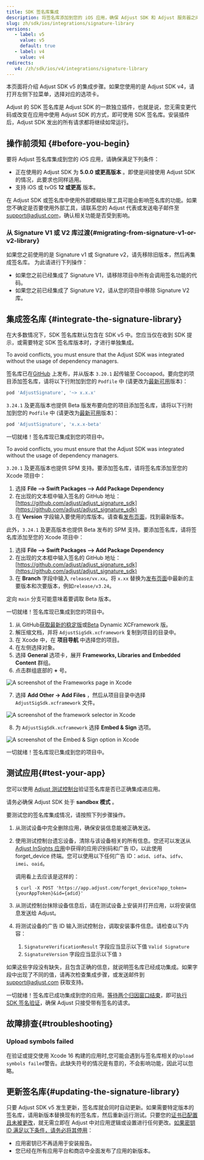 ```yaml
---
title: SDK 签名库集成
description: 将签名库添加到您的 iOS 应用，确保 Adjust SDK 和 Adjust 服务器之间通讯的安全。
slug: zh/sdk/ios/integrations/signature-library
versions:
   - label: v5
     value: v5
     default: true
   - label: v4
     value: v4
redirects:
   v4: /zh/sdk/ios/v4/integrations/signature-library
---
```


<Callout type="note">

本页面将介绍 Adjust SDK v5 的集成步骤。如果您使用的是 Adjust SDK v4，请打开左侧下拉菜单，选择对应的选项卡。

</Callout>

Adjust 的 SDK 签名库是 Adjust SDK 的一款独立插件，也就是说，您无需变更代码或改变在应用中使用 Adjust SDK 的方式，即可使用 SDK 签名库。安装插件后，Adjust SDK 发出的所有请求都将继续如常运行。

## 操作前须知 \{\#before\-you\-begin\}

要将 Adjust 签名库集成到您的 iOS 应用，请确保满足下列条件：

- 正在使用的 Adjust SDK 为 **5\.0\.0 或更高版本** 。即使是间接使用 Adjust SDK 的情况，此要求也同样适用。
- 支持 iOS 或 tvOS **12 或更高** 版本。

<Callout type="important">

在 Adjust SDK 或签名库中使用外部模糊处理工具可能会影响签名库的功能。如果您不确定是否要使用外部工具，请联系您的 Adjust 代表或发送电子邮件至[support@adjust.com](mailto:support@adjust.com)，确认相关功能是否受到影响。

</Callout>

### 从 Signature V1 或 V2 库过渡{#migrating-from-signature-v1-or-v2-library}

如果您之前使用的是 Signature v1 或 Signature v2，请先移除旧版本，然后再集成签名库。 为此请进行下列操作：

- 如果您之前已经集成了 Signature V1，请移除项目中所有会调用签名功能的代码。
- 如果您之前已经集成了 Signature V2，请从您的项目中移除 Signature V2 库。

## 集成签名库 \{\#integrate\-the\-signature\-library\}

<Callout type="note">

在大多数情况下，SDK 签名库默认包含在 SDK v5 中。您应当仅在收到 SDK 提示，或需要特定 SDK 签名库版本时，才进行单独集成。

</Callout>
<Tabs> <Tab title="Cocoapods" sync="cocoapods">
<Callout type="important">

To avoid conflicts, you must ensure that the Adjust SDK was integrated without the usage of dependency managers.

</Callout>

签名库已在[GitHub](https://github.com/adjust/adjust_signature_sdk/releases/) 上发布，并从版本 `3.20.1` 起传输至 Cocoapod。要向您的项目添加签名库，请将以下行附加到您的 `Podfile` 中 \(请更改为[最新可用](https://github.com/adjust/adjust_signature_sdk/releases/latest)版本\)：

```ruby
pod 'AdjustSignature', '~> x.x.x'
```

`3.24.1` 及更高版本也提供 Beta 版发布要向您的项目添加签名库，请将以下行附加到您的 `Podfile` 中 \(请更改为[最新可用](https://github.com/adjust/adjust_signature_sdk/releases)版本\)：

```ruby
pod 'AdjustSignature', 'x.x.x-beta'
```

一切就绪！签名库现已集成到您的项目中。

</Tab>
<Tab title="Swift package manager" sync="swift-package-manager"> <Callout type="important">

To avoid conflicts, you must ensure that the Adjust SDK was integrated without the usage of dependency managers.

</Callout>

`3.20.1` 及更高版本也提供 SPM 支持。要添加签名库，请将签名库添加至您的 Xcode 项目中：

1. 选择 **File —> Swift Packages —> Add Package Dependency**
2. 在出现的文本框中输入签名的 GitHub 地址：[https://github.com/adjust/adjust_signature_sdk](https://github.com/adjust/adjust_signature_sdk)
3. 在 **Version** 字段输入要使用的库版本。请查看[发布页面](https://github.com/adjust/adjust_signature_sdk/releases/latest)，找到最新版本。

此外，`3.24.1` 及更高版本也提供 Beta 发布的 SPM 支持。要添加签名库，请将签名库添加至您的 Xcode 项目中：

1. 选择 **File —> Swift Packages —> Add Package Dependency**
2. 在出现的文本框中输入签名的 GitHub 地址：[https://github.com/adjust/adjust_signature_sdk](https://github.com/adjust/adjust_signature_sdk)
3. 在 **Branch** 字段中输入 `release/vx.xx`。将 `x.xx` 替换为[发布页面](https://github.com/adjust/adjust_signature_sdk/releases)中最新的主要版本和次要版本，例如`release/v3.24`。

<Callout type="note">

定向 `main` 分支可能意味着要调取 Beta 版本。

</Callout>

一切就绪！签名库现已集成到您的项目中。

</Tab>
<Tab title="手动集成" sync="manual-integration">

1. 从 GitHub[获取最新的稳定版](https://github.com/adjust/adjust_signature_sdk/releases/latest)或[Beta](https://github.com/adjust/adjust_signature_sdk/releases) Dynamic XCFramework 版。
2. 解压缩文档，并将 `AdjustSigSdk.xcframework` 复制到项目的目录中。
3. 在 Xcode 中，在 **项目导航** 中选择您的项目。
4. 在左侧选择对象。
5. 选择 **General** 选项卡，展开 **Frameworks, Libraries and Embedded Content** 群组。
6. 点击群组底部的 **\+** 号。

![A screenshot of the Frameworks page in Xcode](@images/sig-v3/xcode-frameworks.png)

7. 选择 **Add Other \-> Add Files** ，然后从项目目录中选择 `AdjustSigSdk.xcframework` 文件。

![A screenshot of the framework selector in Xcode](@images/sig-v3/xcode-select-framework.png)

8. 为 `AdjustSigSdk.xcframework` 选择 **Embed & Sign** 选项。

![A screenshot of the Embed & Sign option in Xcode](@images/sig-v3/xcode-embed-sign.png)

一切就绪！签名库现已集成到您的项目中。

</Tab>
</Tabs>

## 测试应用\{\#test\-your\-app\}

您可以使用 [Adjust 测试控制台](https://help.adjust.com/zh/article/testing-console)验证签名库是否已正确集成进应用。

<Callout type="important">

请务必确保 Adjust SDK 处于 **sandbox 模式** 。

</Callout>

要测试您的签名库集成情况，请按照下列步骤操作。

1. 从测试设备中完全删除应用，确保安装信息能被正确发送。

2. 使用测试控制台遗忘设备，清除与该设备相关的所有信息。您还可以发送从[Adjust InSights 应用](https://apps.apple.com/us/app/adjust-insights/id1125517808)中获得的应用识别码和广告 ID，以此使用 forget_device 终端。您可以使用以下任何广告 ID：`adid`、`idfa`、`idfv`、`imei`、`oaid`。

   调用看上去应该是这样的：

   ```console
   $ curl -X POST 'https://app.adjust.com/forget_device?app_token={yourAppToken}&id={adid}'
   ```

3. 从测试控制台抹除设备信息后，请在测试设备上安装并打开应用，以将安装信息发送给 Adjust。

4. 将测试设备的广告 ID 输入测试控制台，调取安装事件信息。请检查以下内容：

   1. `SignatureVerificationResult` 字段应当显示以下值 `Valid Signature`
   2. `SignatureVersion` 字段应当显示以下值 `3`

如果这些字段没有缺失，且包含正确的信息，就说明签名库已经成功集成。如果字段中出现了不同的值，请再次检查集成步骤，或发送邮件到 [support@adjust.com](mailto:support@adjust.com) 获取支持。

一切就绪！签名库已成功集成到您的应用。[等待两个归因窗口结束](https://help.adjust.com/zh/article/attribution-windows)，即可[执行 SDK 签名验证](https://help.adjust.com/zh/article/sdk-signature#enforce-signature-validation)，确保 Adjust 只接受带有签名的请求。

## 故障排查\{\#troubleshooting\}

### Upload symbols failed

在验证或提交使用 Xcode 16 构建的应用时,您可能会遇到与签名库相关的`Upload symbols failed`警告。此缺失符号的情况是有意的，不会影响功能，因此可以忽略。

## 更新签名库\{\#updating\-the\-signature\-library\}

只要 Adjust SDK v5 发生更新，签名库就会同时自动更新。如果需要特定版本的签名库，请用新版本替换现有的签名库，然后重新运行测试。只要您的[证书已配置且未被更改](https://help.adjust.com/zh/article/sdk-signature#manage-your-certificate-fingerprints)，就无需立即在 Adjust 中对应用逻辑或设置进行任何更改。[如果密钥 ID 满足以下条件，请务必将其停用](https://help.adjust.com/zh/article/sdk-signature#manage-your-secret-ids)：

- 应用密钥已不再适用于安装报告。
- 您已经在所有应用平台和商店中全面发布了应用的新版本。
